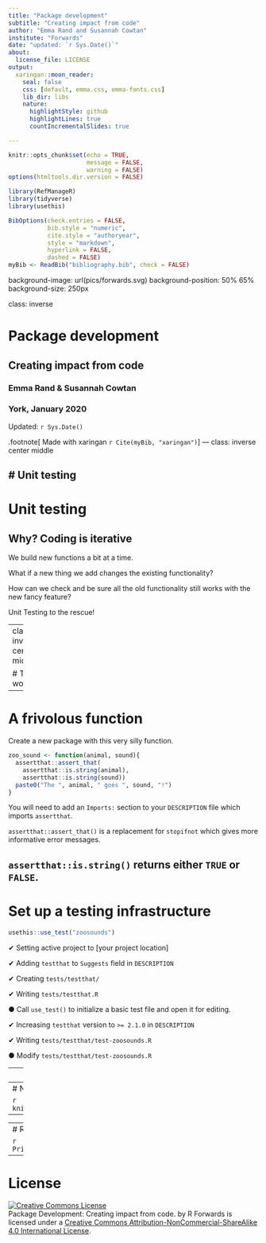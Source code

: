 ```yaml
---
title: "Package development"
subtitle: "Creating impact from code"
author: "Emma Rand and Susannah Cowtan"
institute: "Forwards"
date: "updated: `r Sys.Date()`"
about:
  license_file: LICENSE
output:
  xaringan::moon_reader:
    seal: false
    css: [default, emma.css, emma-fonts.css]
    lib_dir: libs
    nature:
      highlightStyle: github
      highlightLines: true
      countIncrementalSlides: true

---
```


```r
knitr::opts_chunk$set(echo = TRUE, 
                      message = FALSE,	
                      warning = FALSE)
options(htmltools.dir.version = FALSE)
```

```r
library(RefManageR)
library(tidyverse)
library(usethis)

```

```r
BibOptions(check.entries = FALSE,
           bib.style = "numeric",
           cite.style = "authoryear",
           style = "markdown",
           hyperlink = FALSE,
           dashed = FALSE)
myBib <- ReadBib("bibliography.bib", check = FALSE)
```

background-image: url(pics/forwards.svg)
background-position: 50% 65%
background-size: 250px

class: inverse


# Package development

## Creating impact from code

### Emma Rand & Susannah Cowtan 

### York, January 2020

Updated: `r Sys.Date()`


.footnote[
Made with xaringan `r Cite(myBib, "xaringan")`
]
---
class: inverse center middle

# Unit testing
---

# Unit testing

## Why? Coding is iterative


We build new functions a bit at a time.

What if a new thing we add changes the existing functionality?

How can we check and be sure all the old functionality still works with the new fancy feature?

Unit Testing to the rescue!

---
class: inverse center middle

# Testing workflow
---

# A frivolous function

Create a new package with this very silly function.

```r
zoo_sound <- function(animal, sound){
  assertthat::assert_that(
    assertthat::is.string(animal),
    assertthat::is.string(sound))
  paste0("The ", animal, " goes ", sound, "!")
}
```

You will need to add an `Imports:` section to your `DESCRIPTION` file which 
imports `assertthat`.

`assertthat::assert_that()` is a replacement for `stopifnot` which gives more 
informative error messages.

`assertthat::is.string()` returns either `TRUE` or `FALSE`.
---

# Set up a testing infrastructure

```r
usethis::use_test("zoosounds")
```


✔ Setting active project to [your project location]

✔ Adding `testthat` to `Suggests` field in `DESCRIPTION`

✔ Creating `tests/testthat/`

✔ Writing `tests/testthat.R`

● Call `use_test()` to initialize a basic test file and open it for editing.

✔ Increasing `testthat` version to `>= 2.1.0` in `DESCRIPTION`

✔ Writing `tests/testthat/test-zoosounds.R`

● Modify `tests/testthat/test-zoosounds.R`

---
# Workflow before testing

```r
knitr::include_graphics("pics/workflow_pre_testing.png")
```

---
# Now add testing!

```r
knitr::include_graphics("pics/workflow_testing.png")
```
---

---
# References

```r
PrintBibliography(myBib)
```


---
# License

<a rel="license" href="http://creativecommons.org/licenses/by-nc-sa/4.0/"><img alt="Creative Commons License" style="border-width:0" src="https://i.creativecommons.org/l/by-nc-sa/4.0/88x31.png" /></a><br /><span xmlns:dct="http://purl.org/dc/terms/" property="dct:title">Package Development: Creating impact from code.</span> by <span xmlns:cc="http://creativecommons.org/ns#" property="cc:attributionName">R Forwards</span> is licensed under a <a rel="license" href="http://creativecommons.org/licenses/by-nc-sa/4.0/">Creative Commons Attribution-NonCommercial-ShareAlike 4.0 International License</a>.
